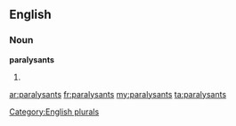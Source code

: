 ==English==

===Noun===
'''paralysants'''

# {{plural of|[[paralysant]]}}

[[Category:English plurals]]

[[ar:paralysants]]
[[fr:paralysants]]
[[my:paralysants]]
[[ta:paralysants]]